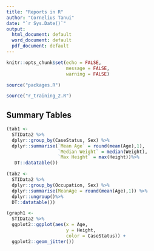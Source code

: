 ```yaml
---
title: "Reports in R"
author: "Cornelius Tanui"
date: "`r Sys.Date()`"
output:
  html_document: default
  word_document: default
  pdf_document: default
---
```


```r
knitr::opts_chunk$set(echo = FALSE,
                      message = FALSE,
                      warning = FALSE)
```


```r

source("packages.R")

source("r_training_2.R")

```

## Summary Tables

```r

(tab1 <- 
  STIData2 %>% 
  dplyr::group_by(CaseStatus, Sex) %>% 
  dplyr::summarise(`Mean Age` = round(mean(Age),1),
                   `Median Weight` = median(Weight),
                   `Max Height` = max(Height))%>% 
   DT::datatable())

```


```r

(tab2 <- 
  STIData2 %>% 
  dplyr::group_by(Occupation, Sex) %>% 
  dplyr::summarise(MeanAge = round(mean(Age),1)) %>% 
  dplyr::ungroup()%>% 
  DT::datatable())

```

```r

(graph1 <- 
  STIData2 %>% 
  ggplot2::ggplot(aes(x = Age,
                      y = Height,
                      color = CaseStatus)) + 
  ggplot2::geom_jitter())
  
```



